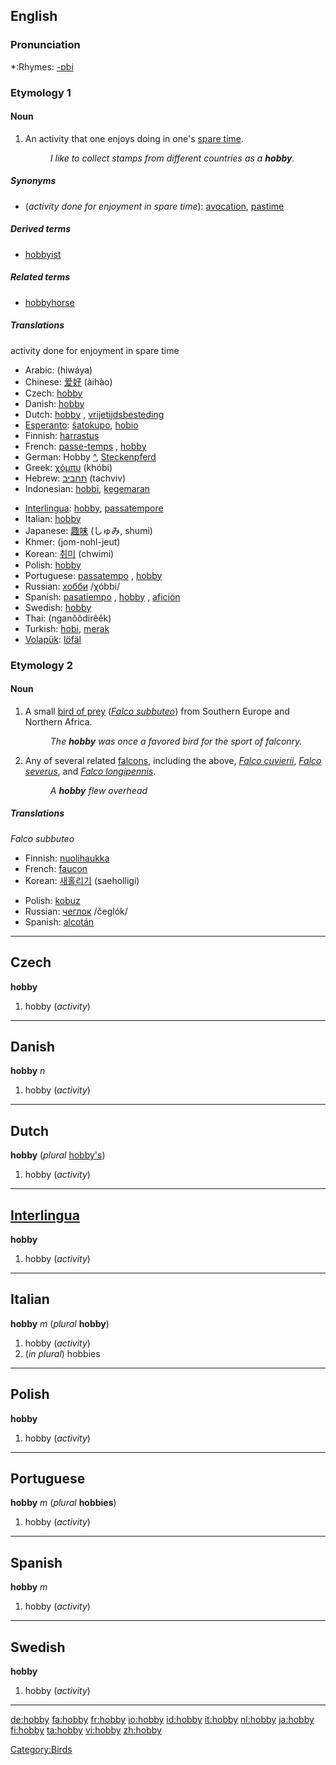 {{see|Hobby}}
==English==

===Pronunciation===
*:Rhymes: [[Rhymes:English:-ɒbi|-ɒbi]]

===Etymology 1===
<!--Possibly from '''[[hobby-horse]]''', meaning a small horse or pony, often a small horse for children to ride; or possibly from the name of the bird, referring to the formerly common pastime of [[falconry]].

commented out since both Collins and Encarta state it comes from "hobin" or "hobyin", a variant of "Robin"-->

====Noun====
{{wikipedia}}
{{en-noun|hobbies}}

#An activity that one enjoys doing in one's [[spare time]].
#:''I like to collect stamps from different countries as a '''hobby'''.''

=====Synonyms=====
*(''activity done for enjoyment in spare time''): [[avocation]], [[pastime]]

=====Derived terms=====
*[[hobbyist]] {{pos_n}}

=====Related terms=====
*[[hobbyhorse]] {{pos_n}}

=====Translations=====
;activity done for enjoyment in spare time
{{top}}
*Arabic: {{ARchar|[[هواية]]}} (hiwáya) {{f}}
*Chinese: [[爱好]] (àihào)
*Czech: [[hobby#Czech|hobby]]
*Danish: [[hobby#Danish|hobby]] {{n}}
*Dutch: [[hobby#Dutch|hobby]] {{f}}, [[vrijetijdsbesteding]] {{f}}
*[[Esperanto]]: [[ŝatokupo]], [[hobio]]
*Finnish: [[harrastus]]
*French: [[passe-temps]] {{m}}, [[hobby#French|hobby]] {{m}}
*German: Hobby {{n}} [[:de:Hobby|^]], [[Steckenpferd]] {{n}}
*Greek: [[χόμπυ]] (khóbi)
*Hebrew: [[תחביב]] (tachviv)
*Indonesian: [[hobbi]], [[gemar|kegemaran]]
{{mid}}
*[[Interlingua]]: [[hobby#Interlingua|hobby]], [[passatempore]]
*Italian: [[hobby#Italian|hobby]] {{m}}
*Japanese: [[趣味]] (しゅみ, shumi)
*Khmer: (jom-nohl-jeut)
*Korean: [[취미]] (chwimi)
*Polish: [[hobby#Polish|hobby]]
*Portuguese: [[passatempo]] {{m}}, [[hobby#Portugese|hobby]] {{m}}
*Russian: [[хобби]] /χóbbi/ {{n}}
*Spanish: [[pasatiempo]] {{m}}, [[hobby#Spanish|hobby]] {{m}}, [[afición]] {{f}}
*Swedish: [[hobby#Swedish|hobby]]
*Thai: {{THchar|[[งานอดิเรก]]}} (nganŏŏdirêêk)
*Turkish: [[hobi]], [[merak]]
*[[Volapük]]: [[löfäl]]
{{bottom}}

===Etymology 2===

====Noun====
{{wikipediapar|Hobby_(bird)}}
{{en-noun|hobbies}}

# A small [[bird of prey]] (''[[Falco subbuteo]]'') from Southern Europe and Northern Africa.
#:''The '''hobby''' was once a favored bird for the sport of falconry.''
# Any of several related [[falcon]]s, including the above, ''[[Falco cuvierii]]'', ''[[Falco severus]]'', and ''[[Falco longipennis]]''.
#:''A '''hobby''' flew overhead''

=====Translations=====
;''Falco subbuteo''
{{top}}
*Finnish: [[nuolihaukka]]
*French: [[faucon]]
*Korean: [[새홀리기]] (saeholligi)
{{mid}}
*Polish: [[kobuz]] {{m}}
*Russian: [[чеглок]] /čeglók/ {{m}}
*Spanish: [[alcotán]] {{m}}
{{bottom}}


----

==Czech==
'''hobby'''

#hobby (''activity'')

----
==Danish==
'''hobby''' ''n''

#hobby (''activity'')

----
==Dutch==
'''hobby''' {{m}} (''plural'' [[hobby's]])

#hobby (''activity'')

----

==[[Interlingua]]==
'''hobby'''

# hobby (''activity'')

----

==Italian==
'''hobby''' ''m'' (''plural'' '''hobby''')

# hobby (''activity'')
# (''in plural'') hobbies

----
==Polish==
'''hobby'''

#hobby (''activity'')

----
==Portuguese==
'''hobby''' ''m'' (''plural'' '''hobbies''')

#hobby (''activity'')

----
==Spanish==
'''hobby''' ''m''

#hobby (''activity'')

----
==Swedish==
'''hobby'''

#hobby (''activity'')
----
[[Category:Birds]]

[[de:hobby]]
[[fa:hobby]]
[[fr:hobby]]
[[io:hobby]]
[[id:hobby]]
[[it:hobby]]
[[nl:hobby]]
[[ja:hobby]]
[[fi:hobby]]
[[ta:hobby]]
[[vi:hobby]]
[[zh:hobby]]